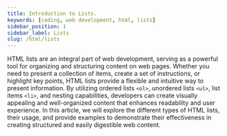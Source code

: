 ```yaml
---
title: Introduction to Lists.
keywords: [coding, web development, html, lists]
sidebar_position: 1
sidebar_label: Lists
slug: /html/lists
---
```


HTML lists are an integral part of web development, serving as a powerful tool for organizing and structuring content on web pages. Whether you need to present a collection of items, create a set of instructions, or highlight key points, HTML lists provide a flexible and intuitive way to present information. By utilizing ordered lists ```<ol>```, unordered lists ```<ul>```, list items ```<li>```, and nesting capabilities, developers can create visually appealing and well-organized content that enhances readability and user experience. In this article, we will explore the different types of HTML lists, their usage, and provide examples to demonstrate their effectiveness in creating structured and easily digestible web content.



